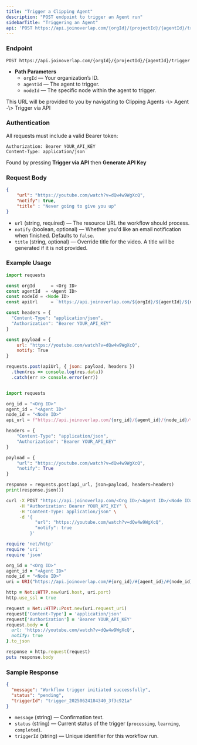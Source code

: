 ```yaml
---
title: "Trigger a Clipping Agent"
description: "POST endpoint to trigger an Agent run"
sidebarTitle: "Triggering an Agent"
api: 'POST https://api.joinoverlap.com/{orgId}/{projectId}/{agentId}/trigger'
---
```


### Endpoint

```http
POST https://api.joinoverlap.com/{orgId}/{projectId}/{agentId}/trigger
```

- **Path Parameters**
  - `orgId` — Your organization’s ID.
  - `agentId` — The agent to trigger.
  - `nodeId` — The specific node within the agent to trigger.

<Info>
  This URL will be provided to you by navigating to Clipping Agents -\> Agent -\> Trigger via API
</Info>

### Authentication

All requests must include a valid Bearer token:

```http
Authorization: Bearer YOUR_API_KEY
Content-Type: application/json
```

Found by pressing **Trigger via API** then **Generate API Key**

### Request Body

```json
{
	"url": "https://youtube.com/watch?v=dQw4w9WgXcQ",
	"notify": true,
	"title" : "Never going to give you up"
}
```

- `url` (string, required) — The resource URL the workflow should process.
- `notify` (boolean, optional) — Whether you'd like an email notification when finished. Defaults to `false`.
- `title` (string, optional) — Override title for the video. A title will be generated if it is not provided.

### Example Usage

<!-- <RequestExample> -->
<CodeGroup>

```javascript icon="square-js"
import requests

const orgId      = <Org ID>
const agentId  = <Agent ID>
const nodeId = <Node ID>
const apiUrl     = `https://api.joinoverlap.com/${orgId}/${agentId}/${nodeId}/trigger`

const headers = {
  "Content-Type": "application/json",
  "Authorization": "Bearer YOUR_API_KEY"
}

const payload = {
	url: "https://youtube.com/watch?v=dQw4w9WgXcQ",
	notify: True
}

requests.post(apiUrl, { json: payload, headers })
  .then(res => console.log(res.data))
  .catch(err => console.error(err))
```

```python icon="fa-python"

import requests

org_id = "<Org ID>"
agent_id = "<Agent ID>"
node_id = "<Node ID>"
api_url = f"https://api.joinoverlap.com/{org_id}/{agent_id}/{node_id}/trigger"

headers = {
    "Content-Type": "application/json",
    "Authorization": "Bearer YOUR_API_KEY"
}

payload = {
    "url": "https://youtube.com/watch?v=dQw4w9WgXcQ",
    "notify": True
}

response = requests.post(api_url, json=payload, headers=headers)
print(response.json())


```

```bash icon="code"
curl -X POST "https://api.joinoverlap.com/<Org ID>/<Agent ID>/<Node ID>/trigger" \
     -H "Authorization: Bearer YOUR_API_KEY" \
     -H "Content-Type: application/json" \
     -d '{
           "url": "https://youtube.com/watch?v=dQw4w9WgXcQ",
           "notify": true
         }'

```

```ruby icon="gem"
require 'net/http'
require 'uri'
require 'json'

org_id = "<Org ID>"
agent_id = "<Agent ID>"
node_id = "<Node ID>"
uri = URI("https://api.joinoverlap.com/#{org_id}/#{agent_id}/#{node_id}/trigger")

http = Net::HTTP.new(uri.host, uri.port)
http.use_ssl = true

request = Net::HTTP::Post.new(uri.request_uri)
request['Content-Type'] = 'application/json'
request['Authorization'] = 'Bearer YOUR_API_KEY'
request.body = {
  url: 'https://youtube.com/watch?v=dQw4w9WgXcQ',
  notify: true
}.to_json

response = http.request(request)
puts response.body
```


</CodeGroup>
<!-- </RequestExample> -->

### Sample Response

```json
{
  "message": "Workflow trigger initiated successfully",
  "status": "pending",
  "triggerId": "trigger_20250624184340_3f3c921a"
}
```

- `message` (string) — Confirmation text.
- `status` (string) — Current status of the trigger (`processing`, `learning`, `completed`).
- `triggerId` (string) — Unique identifier for this workflow run.